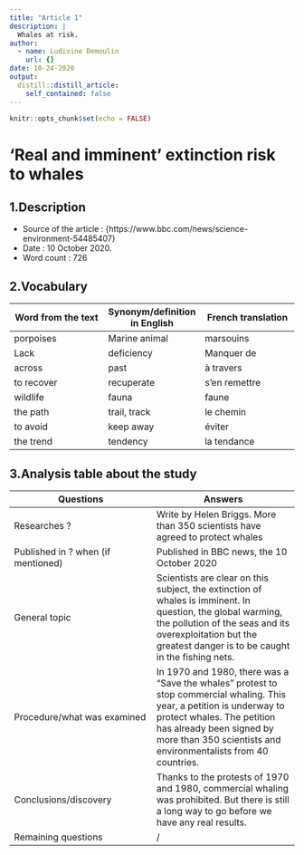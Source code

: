 ```yaml
---
title: "Article 1"
description: |
  Whales at risk.
author:
  - name: Ludivine Demoulin
    url: {}
date: 10-24-2020
output:
  distill::distill_article:
    self_contained: false
---
```


```r
knitr::opts_chunk$set(echo = FALSE)
```

# 'Real and imminent' extinction risk to whales

## 1.Description

- Source of the article : {https://www.bbc.com/news/science-environment-54485407} 
- Date : 10 October 2020.
- Word count : 726

## 2.Vocabulary

| Word from the text | Synonym/definition in English | French translation |
| --- | --- | --- |
| porpoises | Marine animal | marsouins |
| Lack | deficiency | Manquer de |
| across | past | à travers |
| to recover | recuperate | s'en remettre |
| wildlife | fauna | faune |
| the path | trail, track | le chemin |
| to avoid| keep away | éviter |
| the trend | tendency | la tendance |

## 3.Analysis table about the study

| Questions | Answers |
| --- | --- |
| Researches ? | Write by Helen Briggs. More than 350 scientists have agreed to protect whales |
| Published in ? when (if mentioned) | Published in BBC news, the 10 October 2020 |
| General topic | Scientists are clear on this subject, the extinction of whales is imminent. In question, the global warming, the pollution of the seas and its overexploitation but the greatest danger is to be caught in the fishing nets. |
| Procedure/what was examined | In 1970 and 1980, there was a "Save the whales" protest to stop commercial whaling. This year, a petition is underway to protect whales. The petition has already been signed by more than 350 scientists and environmentalists from 40 countries.|
| Conclusions/discovery | Thanks to the protests of 1970 and 1980, commercial whaling was prohibited. But there is still a long way to go before we have any real results. |
| Remaining questions | / |
